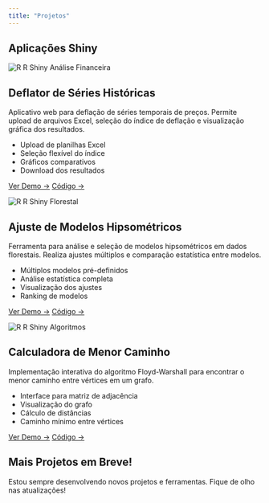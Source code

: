 ```yaml
---
title: "Projetos"
---
```


::: {.column-page}

# Aplicações Shiny

::: {.project-grid .grid}

::: {.g-col-4 .project-card}
::: {.tag-list}
![R](images/r-icon.png){.tag-icon} 
<span class="tag">R</span>
<span class="tag">Shiny</span>
<span class="tag">Análise Financeira</span>
:::

## Deflator de Séries Históricas

::: {.project-description}
Aplicativo web para deflação de séries temporais de preços. Permite upload de arquivos Excel, seleção do índice de deflação e visualização gráfica dos resultados.
:::

::: {.features-list}
- Upload de planilhas Excel
- Seleção flexível do índice
- Gráficos comparativos
- Download dos resultados
:::

::: {.button-container}
[Ver Demo →](https://seu-usuario.shinyapps.io/deflator){.btn .btn-primary}
[Código →](https://github.com/seu-usuario/deflator){.btn .btn-secondary}
:::
:::

::: {.g-col-4 .project-card}
::: {.tag-list}
![R](images/r-icon.png){.tag-icon}
<span class="tag">R</span>
<span class="tag">Shiny</span>
<span class="tag">Florestal</span>
:::

## Ajuste de Modelos Hipsométricos

::: {.project-description}
Ferramenta para análise e seleção de modelos hipsométricos em dados florestais. Realiza ajustes múltiplos e comparação estatística entre modelos.
:::

::: {.features-list}
- Múltiplos modelos pré-definidos
- Análise estatística completa
- Visualização dos ajustes
- Ranking de modelos
:::

::: {.button-container}
[Ver Demo →](https://seu-usuario.shinyapps.io/hipsometria){.btn .btn-primary}
[Código →](https://github.com/seu-usuario/hipsometria){.btn .btn-secondary}
:::
:::

::: {.g-col-4 .project-card}
::: {.tag-list}
![R](images/r-icon.png){.tag-icon}
<span class="tag">R</span>
<span class="tag">Shiny</span>
<span class="tag">Algoritmos</span>
:::

## Calculadora de Menor Caminho

::: {.project-description}
Implementação interativa do algoritmo Floyd-Warshall para encontrar o menor caminho entre vértices em um grafo.
:::

::: {.features-list}
- Interface para matriz de adjacência
- Visualização do grafo
- Cálculo de distâncias
- Caminho mínimo entre vértices
:::

::: {.button-container}
[Ver Demo →](https://seu-usuario.shinyapps.io/floyd-warshall){.btn .btn-primary}
[Código →](https://github.com/seu-usuario/floyd-warshall){.btn .btn-secondary}
:::
:::

:::

## Mais Projetos em Breve!

Estou sempre desenvolvendo novos projetos e ferramentas. Fique de olho nas atualizações!

:::
